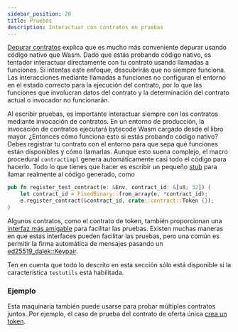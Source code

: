 ```yaml
---
sidebar_position: 20
title: Pruebas
description: Interactuar con contratos en pruebas
---
```


[Depurar contratos](../errors-and-debugging/debugging.mdx) explica que es mucho más conveniente depurar usando código nativo que Wasm. Dado que estás probando código nativo, es tentador interactuar directamente con tu contrato usando llamadas a funciones. Si intentas este enfoque, descubrirás que no siempre funciona. Las interacciones mediante llamadas a funciones no configuran el entorno en el estado correcto para la ejecución del contrato, por lo que las funciones que involucran datos del contrato y la determinación del contrato actual o invocador no funcionarán.

Al escribir pruebas, es importante interactuar siempre con los contratos mediante invocación de contratos. En un entorno de producción, la invocación de contratos ejecutará bytecode Wasm cargado desde el libro mayor. ¿Entonces cómo funciona esto si estás probando código nativo? Debes registrar tu contrato con el entorno para que sepa qué funciones están disponibles y cómo llamarlas. Aunque esto suena complejo, el macro procedural `contractimpl` genera automáticamente casi todo el código para hacerlo. Todo lo que tienes que hacer es escribir un pequeño [stub](https://github.com/stellar/soroban-token-contract/blob/42380647bb817bf01c739c19286f18be881e0e41/src/testutils.rs#L12-L15) para llamar realmente al código generado, como

```rust title="test.rs"
pub fn register_test_contract(e: &Env, contract_id: &[u8; 32]) {
    let contract_id = FixedBinary::from_array(e, *contract_id);
    e.register_contract(&contract_id, crate::contract::Token {});
}
```

Algunos contratos, como el contrato de token, también proporcionan una [interfaz más amigable](https://github.com/stellar/soroban-token-contract/blob/42380647bb817bf01c739c19286f18be881e0e41/src/testutils.rs#L26-L191) para facilitar las pruebas. Existen muchas maneras en que estas interfaces pueden facilitar las pruebas, pero una común es permitir la firma automática de mensajes pasando un [ed25519_dalek::Keypair](https://docs.rs/ed25519-dalek/latest/ed25519_dalek/).

Ten en cuenta que todo lo descrito en esta sección sólo está disponible si la característica `testutils` está habilitada.

### Ejemplo

Esta maquinaria también puede usarse para probar múltiples contratos juntos. Por ejemplo, el caso de prueba del contrato de oferta única [crea un token](https://github.com/stellar/soroban-examples/blob/56fef787395b5aed7cd7b19772cca28e21b3feb5/single_offer/src/test.rs#L22).
